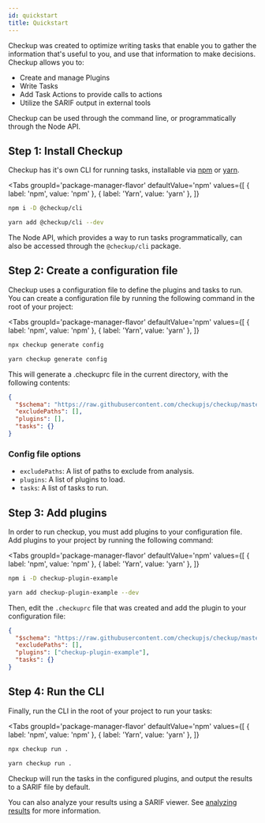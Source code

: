 ```yaml
---
id: quickstart
title: Quickstart
---
```



Checkup was created to optimize writing tasks that enable you to gather the information that's useful to you, and use that information to make decisions. Checkup allows you to:

- Create and manage Plugins
- Write Tasks
- Add Task Actions to provide calls to actions
- Utilize the SARIF output in external tools

Checkup can be used through the command line, or programmatically through the Node API.

## Step 1: Install Checkup

Checkup has it's own CLI for running tasks, installable via [npm](https://www.npmjs.com/package/@checkup/cli) or [yarn](https://classic.yarnpkg.com/lang/en/).

<Tabs
  groupId='package-manager-flavor'
  defaultValue='npm'
  values={[
    { label: 'npm', value: 'npm' },
    { label: 'Yarn', value: 'yarn' },
  ]}
>
  <TabItem value='npm'>

```bash
npm i -D @checkup/cli
```

  </TabItem>
  <TabItem value='yarn'>

```bash
yarn add @checkup/cli --dev
```

  </TabItem>
</Tabs>

The Node API, which provides a way to run tasks programmatically, can also be accessed through the `@checkup/cli` package.

## Step 2: Create a configuration file

Checkup uses a configuration file to define the plugins and tasks to run. You can create a configuration file by running the following command in the root of your project:

<Tabs
  groupId='package-manager-flavor'
  defaultValue='npm'
  values={[
    { label: 'npm', value: 'npm' },
    { label: 'Yarn', value: 'yarn' },
  ]}
>
  <TabItem value='npm'>

```bash
npx checkup generate config
```

  </TabItem>
  <TabItem value='yarn'>

```bash
yarn checkup generate config
```

  </TabItem>
</Tabs>

This will generate a .checkuprc file in the current directory, with the following contents:

```json title=".checkuprc"
{
  "$schema": "https://raw.githubusercontent.com/checkupjs/checkup/master/packages/core/src/schemas/config-schema.json",
  "excludePaths": [],
  "plugins": [],
  "tasks": {}
}
```

### Config file options

- `excludePaths`: A list of paths to exclude from analysis.
- `plugins`: A list of plugins to load.
- `tasks`: A list of tasks to run.

## Step 3: Add plugins

In order to run checkup, you must add plugins to your configuration file. Add plugins to your project by running the following command:

<Tabs
  groupId='package-manager-flavor'
  defaultValue='npm'
  values={[
    { label: 'npm', value: 'npm' },
    { label: 'Yarn', value: 'yarn' },
  ]}
>
  <TabItem value='npm'>

```bash
npm i -D checkup-plugin-example
```

  </TabItem>
  <TabItem value='yarn'>

```bash
yarn add checkup-plugin-example --dev
```

  </TabItem>
</Tabs>

Then, edit the `.checkuprc` file that was created and add the plugin to your configuration file:

```json title=".checkuprc"
{
  "$schema": "https://raw.githubusercontent.com/checkupjs/checkup/master/packages/core/src/schemas/config-schema.json",
  "excludePaths": [],
  "plugins": ["checkup-plugin-example"],
  "tasks": {}
}
```

## Step 4: Run the CLI

Finally, run the CLI in the root of your project to run your tasks:

<Tabs
  groupId='package-manager-flavor'
  defaultValue='npm'
  values={[
    { label: 'npm', value: 'npm' },
    { label: 'Yarn', value: 'yarn' },
  ]}
>
  <TabItem value='npm'>

```bash
npx checkup run .
```

  </TabItem>
  <TabItem value='yarn'>

```bash
yarn checkup run .
```

  </TabItem>
</Tabs>

Checkup will run the tasks in the configured plugins, and output the results to a SARIF file by default.

You can also analyze your results using a SARIF viewer. See [analyzing results](/docs/guides/analyzing-results) for more information.
